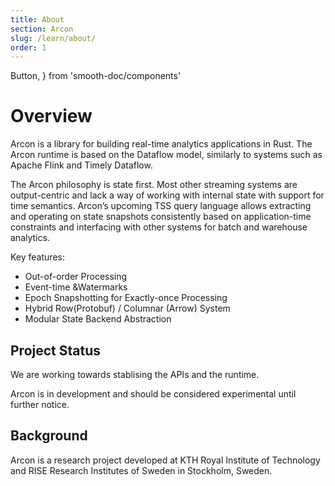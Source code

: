 ```yaml
---
title: About
section: Arcon
slug: /learn/about/
order: 1
---
```


  Button,
} from 'smooth-doc/components'

# Overview

Arcon is a library for building real-time analytics applications in Rust. The Arcon runtime is based on the Dataflow model, similarly to systems such as Apache Flink and Timely Dataflow.

The Arcon philosophy is state first. Most other streaming systems are output-centric and lack a way of working with internal state with support for time semantics. Arcon’s upcoming TSS query language allows extracting and operating on state snapshots consistently based on application-time constraints and interfacing with other systems for batch and warehouse analytics.

Key features:

* Out-of-order Processing
* Event-time &Watermarks
* Epoch Snapshotting for Exactly-once Processing
* Hybrid Row(Protobuf) / Columnar (Arrow) System
* Modular State Backend Abstraction


## Project Status

We are working towards stablising the APIs and the runtime.

Arcon is in development and should be considered experimental until further notice. 

## Background

Arcon is a research project developed at KTH Royal Institute of Technology and RISE Research Institutes of Sweden in Stockholm, Sweden.
